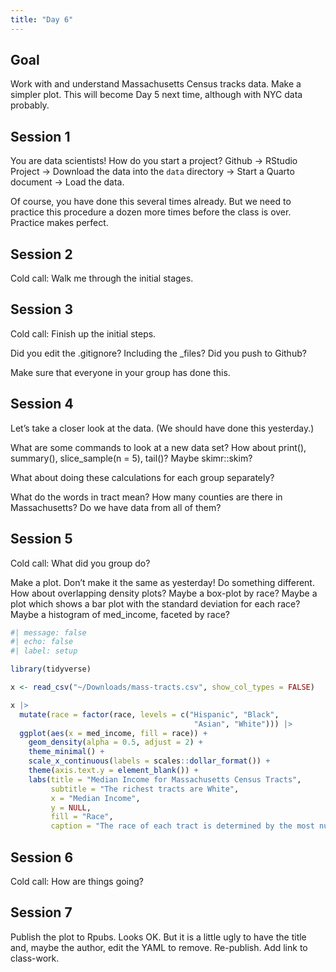 ```yaml
---
title: "Day 6"
---
```


## Goal

Work with and understand Massachusetts Census tracks data. Make a simpler plot. This will become Day 5 next time, although with NYC data probably.

## Session 1

You are data scientists! How do you start a project? Github -> RStudio Project -> Download the data into the `data` directory -> Start a Quarto document -> Load the data.

Of course, you have done this several times already. But we need to practice this procedure a dozen more times before the class is over. Practice makes perfect.

## Session 2

Cold call: Walk me through the initial stages.

## Session 3

Cold call: Finish up the initial steps.

Did you edit the .gitignore? Including the _files? Did you push to Github? 

Make sure that everyone in your group has done this.

## Session 4

Let's take a closer look at the data. (We should have done this yesterday.)

What are some commands to look at a new data set? How about print(), summary(), slice_sample(n = 5), tail()? Maybe skimr::skim?

What about doing these calculations for each group separately?

What do the words in tract mean? How many counties are there in Massachusetts? Do we have data from all of them?

## Session 5

Cold call: What did you group do?

Make a plot. Don't make it the same as yesterday! Do something different. How about overlapping density plots? Maybe a box-plot by race? Maybe a plot which shows a bar plot with the standard deviation for each race? Maybe a histogram of med_income, faceted by race? 

```r
#| message: false
#| echo: false
#| label: setup

library(tidyverse)

x <- read_csv("~/Downloads/mass-tracts.csv", show_col_types = FALSE)
```

```r
x |> 
  mutate(race = factor(race, levels = c("Hispanic", "Black", 
                                         "Asian", "White"))) |> 
  ggplot(aes(x = med_income, fill = race)) +
    geom_density(alpha = 0.5, adjust = 2) +
    theme_minimal() +
    scale_x_continuous(labels = scales::dollar_format()) +
    theme(axis.text.y = element_blank()) +
    labs(title = "Median Income for Massachusetts Census Tracts",
         subtitle = "The richest tracts are White",
         x = "Median Income",
         y = NULL,
         fill = "Race",
         caption = "The race of each tract is determined by the most numerous racial group\n present in that tract. Data from the American Community Survey 2022.")
```



## Session 6

Cold call: How are things going?

## Session 7

Publish the plot to Rpubs. Looks OK. But it is a little ugly to have the title and, maybe the author, edit the YAML to remove. Re-publish. Add link to class-work.



